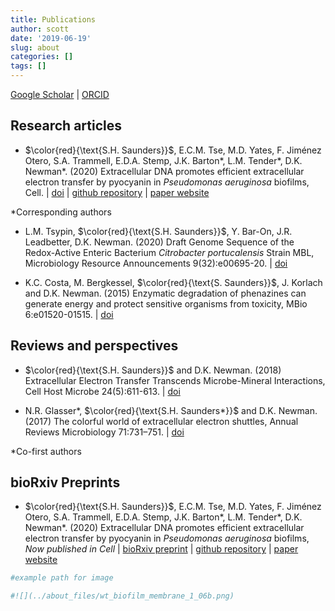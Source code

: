 ```yaml
---
title: Publications
author: scott
date: '2019-06-19'
slug: about
categories: []
tags: []
---
```


[Google Scholar](https://scholar.google.com/citations?hl=en&user=nDozpWEAAAAJ&view_op=list_works&sortby=pubdate) | [ORCID](https://orcid.org/0000-0003-4224-9106)

## Research articles

* $\color{red}{\text{S.H. Saunders}}$, E.C.M. Tse, M.D. Yates, F. Jiménez Otero, S.A. Trammell, E.D.A. Stemp, J.K. Barton\*, L.M. Tender\*, D.K. Newman\*. (2020) Extracellular DNA promotes efficient extracellular electron transfer by pyocyanin in *Pseudomonas aeruginosa* biofilms, Cell. | [doi](https://doi.org/10.1016/j.cell.2020.07.006) | [github repository](https://github.com/dkn-lab/phz_eDNA_2019) | [paper website](https://dkn-lab.github.io/phz_eDNA_2019/)

*Corresponding authors

* L.M. Tsypin, $\color{red}{\text{S.H. Saunders}}$, Y. Bar-On, J.R. Leadbetter, D.K. Newman. (2020) Draft Genome Sequence of the Redox-Active Enteric Bacterium *Citrobacter portucalensis* Strain MBL, Microbiology Resource Announcements 9(32):e00695-20. | [doi](https://doi.org/10.1128/MRA.00695-20)

* K.C. Costa, M. Bergkessel, $\color{red}{\text{S. Saunders}}$, J. Korlach and D.K. Newman. (2015) Enzymatic degradation of phenazines can generate energy and protect sensitive organisms from toxicity, MBio 6:e01520-01515. | [doi](http://dx.doi.org/10.1128/mBio.01520-15)

## Reviews and perspectives

* $\color{red}{\text{S.H. Saunders}}$ and D.K. Newman. (2018) Extracellular Electron Transfer Transcends Microbe-Mineral Interactions, Cell Host Microbe 24(5):611-613. | [doi](https://doi.org/10.1016/j.chom.2018.10.018)

* N.R. Glasser\*, $\color{red}{\text{S.H. Saunders*}}$ and D.K. Newman. (2017) The colorful world of extracellular electron shuttles, Annual Reviews Microbiology 71:731–751. | [doi](https://doi.org/10.1146/annurev-micro-090816-093913)

*Co-first authors

## bioRxiv Preprints

* $\color{red}{\text{S.H. Saunders}}$, E.C.M. Tse, M.D. Yates, F. Jiménez Otero, S.A. Trammell, E.D.A. Stemp, J.K. Barton\*, L.M. Tender\*, D.K. Newman\*. (2020) Extracellular DNA promotes efficient extracellular electron transfer by pyocyanin in *Pseudomonas aeruginosa* biofilms, *Now published in Cell* | [bioRxiv preprint](https://doi.org/10.1101/2019.12.12.872085) | [github repository](https://github.com/dkn-lab/phz_eDNA_2019) | [paper website](https://dkn-lab.github.io/phz_eDNA_2019/)

```r
#example path for image

#![](../about_files/wt_biofilm_membrane_1_06b.png)

```